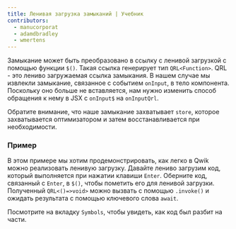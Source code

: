 ```yaml
---
title: Ленивая загрузка замыканий | Учебник
contributors:
  - manucorporat
  - adamdbradley
  - wmertens
---
```


Замыкание может быть преобразовано в ссылку с ленивой загрузкой с помощью функции `$()`. Такая ссылка генерирует тип `QRL<Function>`. QRL - это лениво загружаемая ссылка замыкания. В нашем случае мы извлекли замыкание, связанное с событием `onInput`, в тело компонента. Поскольку оно больше не вставляется, нам нужно изменить способ обращения к нему в JSX с `onInput$` на `onInputQrl`.

Обратите внимание, что наше замыкание захватывает `store`, которое захватывается оптимизатором и затем восстанавливается при необходимости.

### Пример

В этом примере мы хотим продемонстрировать, как легко в Qwik можно реализовать ленивую загрузку. Давайте лениво загрузим код, который выполняется при нажатии клавиши `Enter`. Оберните код, связанный с `Enter`, в `$()`, чтобы пометить его для ленивой загрузки. Полученный `QRL<()=>void>` можно вызвать с помощью `.invoke()` и ожидать результата с помощью ключевого слова `await`.

Посмотрите на вкладку `Symbols`, чтобы увидеть, как код был разбит на части.
